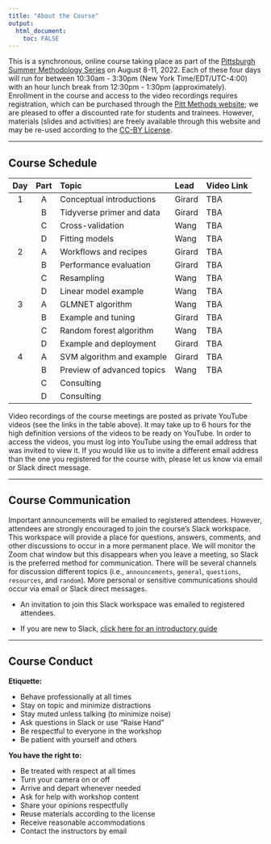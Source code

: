 ```yaml
---
title: "About the Course"
output: 
  html_document:
    toc: FALSE
---
```


This is a synchronous, online course taking place as part of the [Pittsburgh Summer Methodology Series](https://www.pittmethods.com) on August 8-11, 2022. Each of these four days will run for between 10:30am - 3:30pm (New York Time/EDT/UTC-4:00) with an hour lunch break from 12:30pm - 1:30pm (approximately). Enrollment in the course and access to the video recordings requires registration, which can be purchased through the [Pitt Methods website](https://www.pittmethods.com/applied-ml); we are pleased to offer a discounted rate for students and trainees. However, materials (slides and activities) are freely available through this website and may be re-used according to the [CC-BY License](https://github.com/PittMethods/appliedml/blob/main/LICENSE.txt).

---

## Course Schedule

| Day | Part | Topic                      | Lead   | Video Link |
| :-: | :--: | :------------------------- | :----- | :--------- |
| 1   | A    | Conceptual introductions   | Girard | TBA        |
|     | B    | Tidyverse primer and data  | Girard | TBA        |
|     | C    | Cross-validation           | Wang   | TBA        |
|     | D    | Fitting models             | Wang   | TBA        |
| 2   | A    | Workflows and recipes      | Girard | TBA        |
|     | B    | Performance evaluation     | Girard | TBA        |
|     | C    | Resampling                 | Wang   | TBA        |
|     | D    | Linear model example       | Wang   | TBA        |
| 3   | A    | GLMNET algorithm           | Wang   | TBA        |
|     | B    | Example and tuning         | Girard | TBA        |
|     | C    | Random forest algorithm    | Wang   | TBA        |
|     | D    | Example and deployment     | Girard | TBA        |
| 4   | A    | SVM algorithm and example  | Girard | TBA        |
|     | B    | Preview of advanced topics | Wang   | TBA        |
|     | C    | Consulting                 |        |            |
|     | D    | Consulting                 |        |            |


Video recordings of the course meetings are posted as private YouTube videos (see the links in the table above). It may take up to 6 hours for the high definition versions of the videos to be ready on YouTube. In order to access the videos, you must log into YouTube using the email address that was invited to view it. If you would like us to invite a different email address than the one you registered for the course with, please let us know via email or Slack direct message.

---

## Course Communication

Important announcements will be emailed to registered attendees. However, attendees are strongly encouraged to join the course's Slack workspace. This workspace will provide a place for questions, answers, comments, and other discussions to occur in a more permanent place. We will monitor the Zoom chat window but this disappears when you leave a meeting, so Slack is the preferred method for communication. There will be several channels for discussion different topics (i.e., `announcements`, `general`, `questions`, `resources`, and `random`). More personal or sensitive communications should occur via email or Slack direct messages.

- An invitation to join this Slack workspace was emailed to registered attendees.

- If you are new to Slack, [click here for an introductory guide](https://slack.com/help/articles/218080037-Getting-started-for-new-Slack-users)

---

## Course Conduct

**Etiquette:**

- Behave professionally at all times
- Stay on topic and minimize distractions
- Stay muted unless talking (to minimize noise)
- Ask questions in Slack or use "Raise Hand"
- Be respectful to everyone in the workshop
- Be patient with yourself and others

**You have the right to:**

- Be treated with respect at all times
- Turn your camera on or off
- Arrive and depart whenever needed
- Ask for help with workshop content
- Share your opinions respectfully
- Reuse materials according to the license
- Receive reasonable accommodations
- Contact the instructors by email
